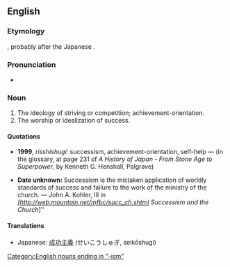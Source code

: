 ==English==

===Etymology===
{{suffix|success|ism}}, probably after the Japanese {{term|成功主義|lang=ja}}.

===Pronunciation===
* {{audio|en-us-successism.ogg|Audio (US)}}

===Noun===
{{en-noun|-}}

# The ideology of striving or competition; achievement-orientation.
# The worship or idealization of success.

====Quotations====
* '''1999''', ''risshishugi'': successism, achievement-orientation, self-help &mdash; (in the glossary, at page 231 of ''A History of Japan - From Stone Age to Superpower'', by Kenneth G. Henshall, Palgrave)

* '''Date unknown:''' Successism is the mistaken application of worldly standards of success and failure to the work of the ministry of the church. &mdash; John A. Kohler, III in ''[http://web.mountain.net/mfbc/succ_ch.shtml Successism and the Church'']''

====Translations====
{{trans-top|ideology of striving or competition; achievement-orientation}}
{{trans-mid}}
{{trans-bottom}}

{{trans-top|worship or idealization of success}}
{{trans-mid}}
{{trans-bottom}}

{{checktrans-top}}
* Japanese: [[成功主義]] (せいこうしゅぎ, seikōshugi)
{{trans-mid}}
{{trans-bottom}}

[[Category:English nouns ending in "-ism"]]